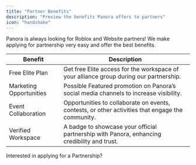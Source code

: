 ---
title: "Partner Benefits"
description: "Preview the benefits Panora offers to partners"
icon: "handshake"
---

<Info>
  Panora is always looking for Roblox and Website partners! We make applying for
  partnership very easy and offer the best benefits.
</Info>

| Benefit                 | Description                                                                                      |
| ----------------------- | ------------------------------------------------------------------------------------------------ |
| Free Elite Plan         | Get free Elite access for the workspace of your alliance group during our partnership.           |
| Marketing Opportunities | Possible Featured promotion on Panora’s social media channels to increase visibility.            |
| Event Collaboration     | Opportunities to collaborate on events, contests, or other activities that engage the community. |
| Verified Workspace      | A badge to showcase your official partnership with Panora, enhancing credibility and trust.      |

<CardGroup cols={1}>
  <Card href="https://discord.gg/2qsxZHfaTG" icon="handshake" horizontal>
    Interested in applying for a Partnership?
  </Card>
</CardGroup>
